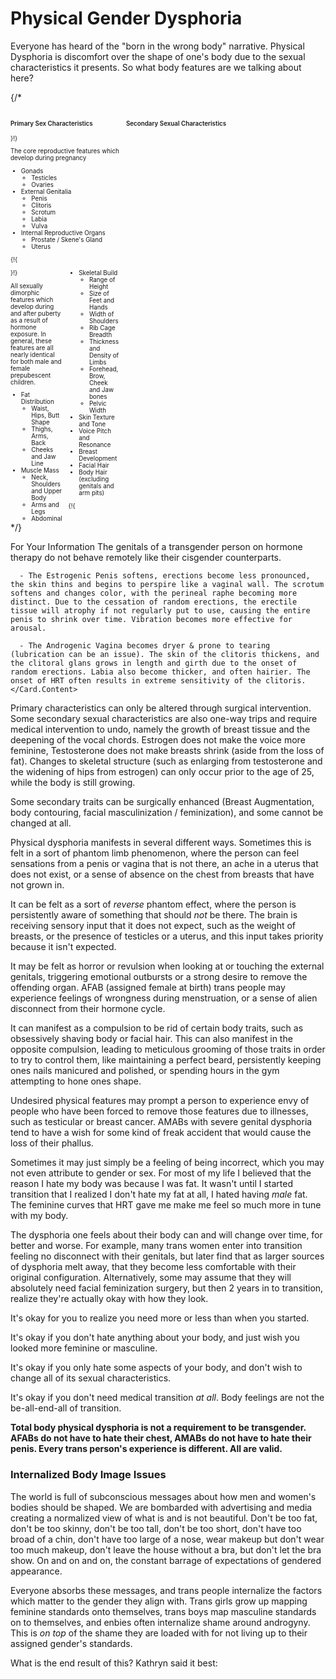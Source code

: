 
<PageMeta
  title="How Gender Dysphoria Manifests: Physical Dysphoria"
  linkTitle="Physical Dysphoria"
  description="Body discomfort is only one of the many ways Gender Dysphoria manifests."
/>

<Disclaimer />

# Physical Gender Dysphoria

Everyone has heard of the "born in the wrong body" narrative. Physical Dysphoria is discomfort over the shape of one's body due to the sexual characteristics it presents. So what body features are we talking about here?

{/*
<style>

.fact-grid h4 { font-weight: 600;grid-row: 1; }

.fact-grid li {break-inside: avoid;}

@media (min-width: 500px) {
  .fact-grid {
    display: grid;
    grid-template-columns: 1fr 2fr;
    grid-template-rows: min-content 1fr;
    grid-column-gap: 1em;
    font-size: 0.7em;
  }

  .fact-grid .two-col { column-count: 2; }
}

</style>
<div class="fact-grid ">
  <h4>Primary Sex Characteristics</h4>
  <div>
}!}

The core reproductive features which develop during pregnancy

- Gonads
  - Testicles
  - Ovaries
- External Genitalia
  - Penis
  - Clitoris
  - Scrotum
  - Labia
  - Vulva
- Internal Reproductive Organs
  - Prostate / Skene's Gland
  - Uterus


{!{ </div>  <h4>Secondary Sexual Characteristics</h4>
<div class="two-col"> }!}

All sexually dimorphic features which develop during and after puberty as a result of hormone exposure. In general, these features are all nearly identical for both male and female prepubescent children.

- Fat Distribution
  - Waist, Hips, Butt Shape
  - Thighs, Arms, Back
  - Cheeks and Jaw Line
- Muscle Mass
  - Neck, Shoulders and Upper Body
  - Arms and Legs
  - Abdominal
- Skeletal Build
  - Range of Height
  - Size of Feet and Hands
  - Width of Shoulders
  - Rib Cage Breadth
  - Thickness and Density of Limbs
  - Forehead, Brow, Cheek and Jaw bones
  - Pelvic Width
- Skin Texture and Tone
- Voice Pitch and Resonance
- Breast Development
- Facial Hair
- Body Hair (excluding genitals and arm pits)


{!{ </div></div> */}

<Gutter>
  <Card>
    <Card.Header>For Your Information</Card.Header>
    <Card.Content>
      The genitals of a transgender person on hormone therapy do not behave remotely like their cisgender counterparts.

      - The Estrogenic Penis softens, erections become less pronounced, the skin thins and begins to perspire like a vaginal wall. The scrotum softens and changes color, with the perineal raphe becoming more distinct. Due to the cessation of random erections, the erectile tissue will atrophy if not regularly put to use, causing the entire penis to shrink over time. Vibration becomes more effective for arousal.

      - The Androgenic Vagina becomes dryer & prone to tearing (lubrication can be an issue). The skin of the clitoris thickens, and the clitoral glans grows in length and girth due to the onset of random erections. Labia also become thicker, and often hairier. The onset of HRT often results in extreme sensitivity of the clitoris.
    </Card.Content>
  </Card>
</Gutter>

Primary characteristics can only be altered through surgical intervention. Some secondary sexual characteristics are also one-way trips and require medical intervention to undo, namely the growth of breast tissue and the deepening of the vocal chords. Estrogen does not make the voice more feminine, Testosterone does not make breasts shrink (aside from the loss of fat). Changes to skeletal structure (such as enlarging from testosterone and the widening of hips from estrogen) can only occur prior to the age of 25, while the body is still growing.

Some secondary traits can be surgically enhanced (Breast Augmentation, body contouring, facial masculinization / feminization), and some cannot be changed at all.

Physical dysphoria manifests in several different ways. Sometimes this is felt in a sort of phantom limb phenomenon, where the person can feel sensations from a penis or vagina that is not there, an ache in a uterus that does not exist, or a sense of absence on the chest from breasts that have not grown in.

It can be felt as a sort of *reverse* phantom effect, where the person is persistently aware of something that should *not* be there. The brain is receiving sensory input that it does not expect, such as the weight of breasts, or the presence of testicles or a uterus, and this input takes priority because it isn't expected.

It may be felt as horror or revulsion when looking at or touching the external genitals, triggering emotional outbursts or a strong desire to remove the offending organ. AFAB (assigned female at birth) trans people may experience feelings of wrongness during menstruation, or a sense of alien disconnect from their hormone cycle.

<Gutter>
  <Tweet id="1220143004821938176" no-reply />
</Gutter>

It can manifest as a compulsion to be rid of certain body traits, such as obsessively shaving body or facial hair. This can also manifest in the opposite compulsion, leading to meticulous grooming of those traits in order to try to control them, like maintaining a perfect beard, persistently keeping ones nails manicured and polished, or spending hours in the gym attempting to hone ones shape.

Undesired physical features may prompt a person to experience envy of people who have been forced to remove those features due to illnesses, such as testicular or breast cancer. AMABs with severe genital dysphoria tend to have a wish for some kind of freak accident that would cause the loss of their phallus.

Sometimes it may just simply be a feeling of being incorrect, which you may not even attribute to gender or sex. For most of my life I believed that the reason I hate my body was because I was fat. It wasn't until I started transition that I realized I don't hate my fat at all, I hated having *male* fat. The feminine curves that HRT gave me make me feel so much more in tune with my body.

<Gutter>
  <Tweet no-reply>
    <Tweet id="1184580976581775366" />
    <Tweet id="1184837108919230464" />
  </Tweet>
</Gutter>

The dysphoria one feels about their body can and will change over time, for better and worse. For example, many trans women enter into transition feeling no disconnect with their genitals, but later find that as larger sources of dysphoria melt away, that they become less comfortable with their original configuration. Alternatively, some may assume that they will absolutely need facial feminization surgery, but then 2 years in to transition, realize they're actually okay with how they look.

It's okay for you to realize you need more or less than when you started.

It's okay if you don't hate anything about your body, and just wish you looked more feminine or masculine.

It's okay if you only hate some aspects of your body, and don't wish to change all of its sexual characteristics.

It's okay if you don't need medical transition *at all*. Body feelings are not the be-all-end-all of transition.

**Total body physical dysphoria is not a requirement to be transgender. AFABs do not have to hate their chest, AMABs do not have to hate their penis. Every trans person's experience is different. All are valid.**

### Internalized Body Image Issues

The world is full of subconscious messages about how men and women's bodies should be shaped. We are bombarded with advertising and media creating a normalized view of what is and is not beautiful. Don't be too fat, don't be too skinny, don't be too tall, don't be too short, don't have too broad of a chin, don't have too large of a nose, wear makeup but don't wear too much makeup, don't leave the house without a bra, but don't let the bra show. On and on and on, the constant barrage of expectations of gendered appearance.

Everyone absorbs these messages, and trans people internalize the factors which matter to the gender they align with. Trans girls grow up mapping feminine standards onto themselves, trans boys map masculine standards on to themselves, and enbies often internalize shame around androgyny. This is *on top* of the shame they are loaded with for not living up to their assigned gender's standards.

What is the end result of this? Kathryn said it best:

<Tweet row>
  <Tweet id="947522372315369472" />
  <Tweet id="947523244948680705" />
</Tweet>

